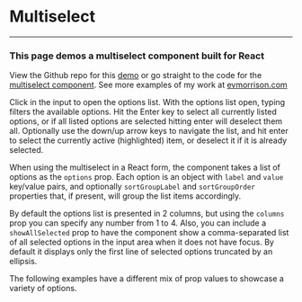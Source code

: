 # Multiselect
___

### This page demos a multiselect component built for React

View the Github repo for this [demo](https://github.com/EvanMorrison/multiselect-demo) or go straight to the code for the [multiselect component](https://github.com/EvanMorrison/multiselect-demo/tree/master/components/molecules/multiSelect). See more examples of my work at [evmorrison.com](https://evmorrison.com)

Click in the input to open the options list. With the options list open, typing filters the available options. Hit the Enter key to select all currently listed options, or if all listed options are selected hitting enter will deselect them all. Optionally use the down/up arrow keys to navigate the list, and hit enter to select the currently active (highlighted) item, or deselect it if it is already selected.

When using the multiselect in a React form, the component takes a list of options as the `options` prop. Each option is an object with `label` and `value` key/value pairs, and optionally `sortGroupLabel` and `sortGroupOrder` properties that, if present, will group the list items accordingly.

By default the options list is presented in 2 columns, but using the `columns` prop you can specify any number from 1 to 4. Also, you can include a `showAllSelected` prop to have the component show a comma-separated list of all selected options in the input area when it does not have focus. By default it displays only the first line of selected options truncated by an ellipsis.

The following examples have a different mix of prop values to showcase a variety of options.